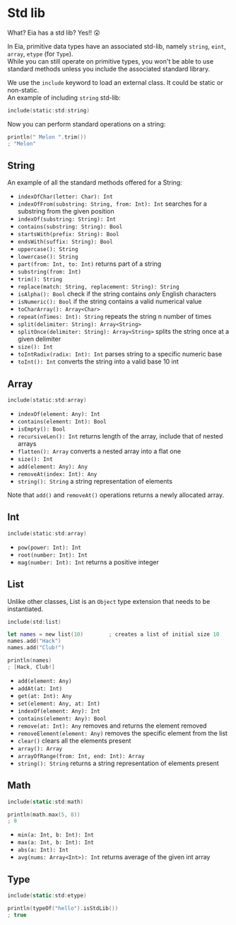 # Std lib

What? Eia has a std lib? Yes!! 😲

In Eia, primitive data types have an associated std-lib, namely `string`, `eint`, `array`, `etype` (for `Type`).\
While you can still operate on primitive types, you won't be able to use standard methods unless you include the associated
standard library.

We use the `include` keyword to load an external class. It could be static or non-static.\
An example of including `string` std-lib:

```kotlin
include(static:std:string)
```

Now you can perform standard operations on a string:

```swift copy
println(" Melon ".trim())
; "Melon"
```

## String

An example of all the standard methods offered for a String:

- `indexOfChar(letter: Char): Int`
- `indexOfFrom(substring: String, from: Int): Int` searches for a substring from the given position
- `indexOf(substring: String): Int`
- `contains(substring: String): Bool`
- `startsWith(prefix: String): Bool`
- `endsWith(suffix: String): Bool`
- `uppercase(): String`
- `lowercase(): String`
- `part(from: Int, to: Int)` returns part of a string
- `substring(from: Int)`
- `trim(): String`
- `replace(match: String, replacement: String): String`
- `isAlpha(): Bool` check if the string contains <i>only</i> English characters
- `isNumeric(): Bool` if the string contains a valid numerical value
- `toCharArray(): Array<Char>`
- `repeat(nTimes: Int): String` repeats the string n number of times
- `split(delimiter: String): Array<String>`
- `splitOnce(delimiter: String): Array<String>` splits the string once at a given delimiter
- `size(): Int`
- `toIntRadix(radix: Int): Int` parses string to a specific numeric base
- `toInt(): Int` converts the string into a valid base 10 int

## Array

```kotlin
include(static:std:array)
```

- `indexOf(element: Any): Int`
- `contains(element: Int): Bool`
- `isEmpty(): Bool`
- `recursiveLen(): Int` returns length of the array, include that of nested arrays
- `flatten(): Array` converts a nested array into a flat one
- `size(): Int`
- `add(element: Any): Any`
- `removeAt(index: Int): Any`
- `string(): String` a string representation of elements

Note that `add()` and `removeAt()` operations returns a newly allocated array.

## Int

```kotlin
include(static:std:array)
```

- `pow(power: Int): Int`
- `root(number: Int): Int`
- `mag(number: Int): Int` returns a positive integer

## List

Unlike other classes, List is an `Object` type extension that needs to be instantiated.

```swift
include(std:list)

let names = new list(10)        ; creates a list of initial size 10
names.add("Hack")
names.add("Club!")

println(names)
; [Hack, Club!]
```

- `add(element: Any)`
- `addAt(at: Int)`
- `get(at: Int): Any`
- `set(element: Any, at: Int)`
- `indexOf(element: Any): Int`
- `contains(element: Any): Bool`
- `remove(at: Int): Any` removes and returns the element removed
- `removeElement(element: Any)` removes the specific element from the list
- `clear()` clears all the elements present
- `array(): Array`
- `arrayOfRange(from: Int, end: Int): Array`
- `string(): String` returns a string representation of elements present

## Math

```swift
include(static:std:math)

println(math.max(5, 8))
; 8
```

- `min(a: Int, b: Int): Int`
- `max(a: Int, b: Int): Int`
- `abs(a: Int): Int`
- `avg(nums: Array<Int>): Int` returns average of the given int array

## Type

```swift
include(static:std:etype)

println(typeOf("hello").isStdLib())
; true
```